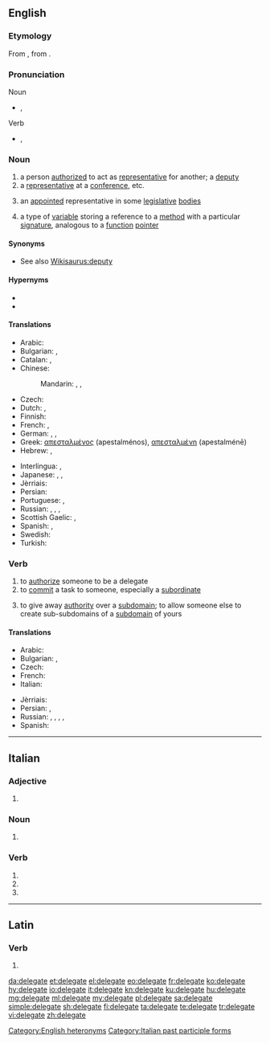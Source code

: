 ==English==

===Etymology===
From {{etyl|fro|en}} {{term|delegat|lang=fro}}, from {{etyl|la|en}} {{term|delegatus|lang=la}}.

===Pronunciation===
; Noun
* {{enPR|dĕlʹĭ-gət}}, {{IPA|/ˈdɛlɪɡət/|lang=en}}
; Verb
* {{enPR|dĕlʹĭ-gāt'}}, {{IPA|/ˈdɛlɪˌɡeɪt/|lang=en}}

===Noun===
{{en-noun}}

# a person [[authorized]] to act as [[representative]] for another; a [[deputy]]
# a [[representative]] at a [[conference]], etc.
# {{context|US|lang=en}} an [[appointed]] representative in some [[legislative]] [[bodies]]
# {{context|computing|lang=en}} a type of [[variable]] storing a reference to a [[method]] with a particular [[signature]], analogous to a [[function]] [[pointer]]

====Synonyms====
* See also [[Wikisaurus:deputy]]

====Hypernyms====
{{hyp-top|computing: Hypernyms for „delegate“}}
* {{l/en|multicast delegate}}
* {{l/en|singlecast delegate}}
{{hyp-bottom}}

====Translations====
{{trans-top|deputy, envoy, representative}}
* Arabic: {{t|ar|موفد|m}}
* Bulgarian: {{t+|bg|делегат|m|sc=Cyrl}}, {{t+|bg|представител|m|sc=Cyrl}}
* Catalan: {{t|ca|delegat|m}}, {{t|ca|delegada|f}}
* Chinese:
*: Mandarin: {{t+|cmn|代表|tr=dàibiǎo|sc=Hani}}, {{t+|cmn|使節|sc=Hani}}, {{t+|cmn|使节|tr=shǐjié|sc=Hani}}
* Czech: {{t|cs|delegát|m}}
* Dutch: {{t|nl|afgevaardigde|m}}, {{t|nl|gedelegeerde|m}}
* Finnish: {{t+|fi|edustaja}}
* French: {{t+|fr|délégué|m}}, {{t+|fr|déléguée|f}}
* German: {{t|de|Delegierter|m}}, {{t+|de|Abgeordneter|m}}, {{t+|de|Vertreter|m}}
* Greek: [[απεσταλμένος]] {{g|m}} (apestalménos), [[απεσταλμένη]] {{g|f}} (apestalménē)
* Hebrew: {{t|he|בא-כוח|m|tr=bá-kóakh|sc=Hebr}}, {{t|he|נציג|m|tr=natzíg|sc=Hebr}}
{{trans-mid}}
* Interlingua: {{t|ia|delegato|m}}, {{t|ia|delegata|f}}
* Japanese: {{t|ja|代表|tr=daihyō}}, {{t|ja|使節|tr=shisetsu}}, {{t|ja|代理人|tr=dairinin}}
* Jèrriais: {{t|roa-jer|d'lédgi|m}}
* Persian: {{t+|fa|نماینده|sc=fa-Arab}}
* Portuguese: {{t+|pt|delegado|m}}, {{t|pt|delegada|f}}
* Russian: {{t+|ru|делега́т|m|sc=Cyrl}}, {{t+|ru|делега́тка|f|sc=Cyrl}}, {{t+|ru|представи́тель|m|sc=Cyrl}}, {{t+|ru|представи́тельница|f|sc=Cyrl}}
* Scottish Gaelic: {{t|gd|neach-ionaid|m}}, {{t|gd|riochdaire|m}}
* Spanish: {{t+|es|delegado|m}}, {{t|es|delegada|f}}
* Swedish: {{t+|sv|delegat|c}}
* Turkish: {{t+|tr|delege}}
{{trans-bottom}}

===Verb===
{{en-verb|delegat}}

# to [[authorize]] someone to be a delegate
# to [[commit]] a task to someone, especially a [[subordinate]]
# {{context|computing|Internet|lang=en}} {{qualifier|of a [[subdomain]]}} to give away [[authority]] over a [[subdomain]]; to allow someone else to create sub-subdomains of a [[subdomain]] of yours

====Translations====
{{trans-top|to commit a task to someone}}
* Arabic: {{t|ar|فوض}}
* Bulgarian: {{t+|bg|делегирам|sc=Cyrl}}, {{t+|bg|упълномощавам|sc=Cyrl}}
* Czech: {{t+|cs|delegovat}}
* French: {{t+|fr|déléguer}}
* Italian: {{t+|it|delegare}}
{{trans-mid}}
* Jèrriais: {{t|roa-jer|d'lédgi}}
* Persian: {{t+|fa|سپردن|sc=fa-Arab}}, {{t|fa|تفویض کردن|sc=fa-Arab}}
* Russian: {{t+|ru|поруча́ть|impf|sc=Cyrl}}, {{t+|ru|поручи́ть|pf|sc=Cyrl}}, {{t|ru|уполномо́чивать|impf|sc=Cyrl}}, {{t+|ru|уполномо́чить|pf|sc=Cyrl}}, {{t+|ru|делеги́ровать|impf|pf|sc=Cyrl}}
* Spanish: {{t+|es|diputar}}
{{trans-bottom}}

[[Category:English heteronyms]]

----

==Italian==

===Adjective===
{{head|it|adjective form}}

# {{feminine plural of|delegato|lang=it}}

===Noun===
{{head|it|plural|g=f}}

# {{plural of|delegata|lang=it}}

===Verb===
{{head|it|verb form}}

# {{inflection of|delegare||2|p|pres|indc|lang=it}}
# {{inflection of|delegare||2|p|impr|lang=it}}
# {{feminine plural of|delegato|lang=it}}

[[Category:Italian past participle forms]]

----

==Latin==

===Verb===
{{la-verb-form|dēlēgāte}}

# {{inflection of|dēlēgō||1|p|pres|actv|impr|lang=la}}

[[da:delegate]]
[[et:delegate]]
[[el:delegate]]
[[eo:delegate]]
[[fr:delegate]]
[[ko:delegate]]
[[hy:delegate]]
[[io:delegate]]
[[it:delegate]]
[[kn:delegate]]
[[ku:delegate]]
[[hu:delegate]]
[[mg:delegate]]
[[ml:delegate]]
[[my:delegate]]
[[pl:delegate]]
[[sa:delegate]]
[[simple:delegate]]
[[sh:delegate]]
[[fi:delegate]]
[[ta:delegate]]
[[te:delegate]]
[[tr:delegate]]
[[vi:delegate]]
[[zh:delegate]]